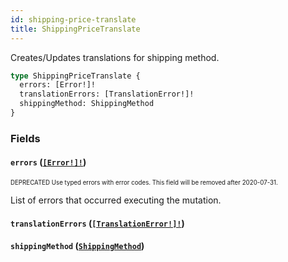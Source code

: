 ```yaml
---
id: shipping-price-translate
title: ShippingPriceTranslate
---
```


Creates/Updates translations for shipping method.

```graphql
type ShippingPriceTranslate {
  errors: [Error!]!
  translationErrors: [TranslationError!]!
  shippingMethod: ShippingMethod
}
```

### Fields

#### `errors` ([`[Error!]!`](/api-reference/objects/error.mdx))

<sub><sup><span className="deprecatedTag">DEPRECATED</span> Use typed errors with error codes. This field will be removed after 2020-07-31.</sup></sub>

List of errors that occurred executing the mutation.

#### `translationErrors` ([`[TranslationError!]!`](/api-reference/objects/translation-error.mdx))

#### `shippingMethod` ([`ShippingMethod`](/api-reference/objects/shipping-method.mdx))
